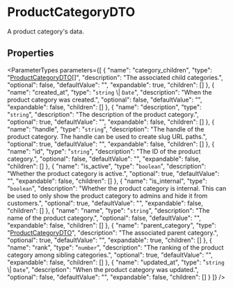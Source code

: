 
# ProductCategoryDTO

A product category's data.

## Properties

<ParameterTypes parameters={[
  {
    "name": "category_children",
    "type": "[ProductCategoryDTO](js_client.internal.internal-1.ProductTypes.ProductCategoryDTO.mdx)[]",
    "description": "The associated child categories.",
    "optional": false,
    "defaultValue": "",
    "expandable": true,
    "children": []
  },
  {
    "name": "created_at",
    "type": "`string` \\| `Date`",
    "description": "When the product category was created.",
    "optional": false,
    "defaultValue": "",
    "expandable": false,
    "children": []
  },
  {
    "name": "description",
    "type": "`string`",
    "description": "The description of the product category.",
    "optional": true,
    "defaultValue": "",
    "expandable": false,
    "children": []
  },
  {
    "name": "handle",
    "type": "`string`",
    "description": "The handle of the product category. The handle can be used to create slug URL paths.",
    "optional": true,
    "defaultValue": "",
    "expandable": false,
    "children": []
  },
  {
    "name": "id",
    "type": "`string`",
    "description": "The ID of the product category.",
    "optional": false,
    "defaultValue": "",
    "expandable": false,
    "children": []
  },
  {
    "name": "is_active",
    "type": "`boolean`",
    "description": "Whether the product category is active.",
    "optional": true,
    "defaultValue": "",
    "expandable": false,
    "children": []
  },
  {
    "name": "is_internal",
    "type": "`boolean`",
    "description": "Whether the product category is internal. This can be used to only show the product category to admins and hide it from customers.",
    "optional": true,
    "defaultValue": "",
    "expandable": false,
    "children": []
  },
  {
    "name": "name",
    "type": "`string`",
    "description": "The name of the product category.",
    "optional": false,
    "defaultValue": "",
    "expandable": false,
    "children": []
  },
  {
    "name": "parent_category",
    "type": "[ProductCategoryDTO](js_client.internal.internal-1.ProductTypes.ProductCategoryDTO.mdx)",
    "description": "The associated parent category.",
    "optional": true,
    "defaultValue": "",
    "expandable": true,
    "children": []
  },
  {
    "name": "rank",
    "type": "`number`",
    "description": "The ranking of the product category among sibling categories.",
    "optional": true,
    "defaultValue": "",
    "expandable": false,
    "children": []
  },
  {
    "name": "updated_at",
    "type": "`string` \\| `Date`",
    "description": "When the product category was updated.",
    "optional": false,
    "defaultValue": "",
    "expandable": false,
    "children": []
  }
]} />
